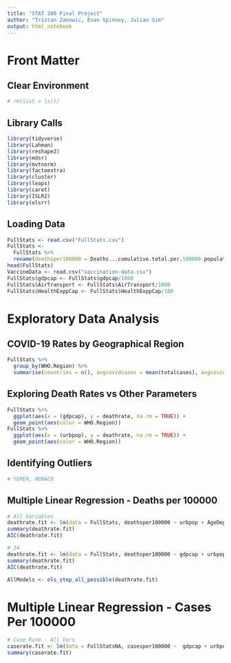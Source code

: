 ```yaml
---
title: "STAT 380 Final Project"
author: "Tristan Zanowic, Evan Spinney, Julian Sim"
output: html_notebook
---
```


# Front Matter

## Clear Environment
```r
# rm(list = ls())
```

## Library Calls
```r
library(tidyverse)
library(Lahman)
library(reshape2)
library(mdsr)
library(mvtnorm)
library(factoextra)
library(cluster)
library(leaps)
library(caret)
library(ISLR2)
library(olsrr)
```

## Loading Data
```r
FullStats <- read.csv("FullStats.csv")
FullStats <-
  FullStats %>%
  rename(deathsper100000 = Deaths...cumulative.total.per.100000.population, casesper100000 = Cases...cumulative.total.per.100000.population)
head(FullStats)
VaccineData <- read.csv("vaccination-data.csv")
FullStats$gdpcap <- FullStats$gdpcap/1000
FullStats$AirTransport <- FullStats$AirTransport/1000
FullStats$HealthExppCap <- FullStats$HealthExppCap/100
```



# Exploratory Data Analysis

## COVID-19 Rates by Geographical Region
```r
FullStats %>%
  group_by(WHO.Region) %>%
  summarise(countries = n(), avgcovidcases = mean(totalcases), avgcoviddeaths = mean(totaldeaths), deathrate = (avgcoviddeaths/avgcovidcases))
```

## Exploring Death Rates vs Other Parameters
```r
FullStats %>%
  ggplot(aes(x = (gdpcap), y = deathrate, na.rm = TRUE)) +
  geom_point(aes(color = WHO.Region)) 
FullStats %>%
  ggplot(aes(x = (urbpop), y = deathrate, na.rm = TRUE)) +
  geom_point(aes(color = WHO.Region)) 
```

## Identifying Outliers

```r
# YEMEN, MONACO
```

## Multiple Linear Regression - Deaths per 100000

```r
# All Variables
deathrate.fit <- lm(data = FullStats, deathsper100000 ~ urbpop + AgeDependancy + HospitalBeds  + gdpcap:PovertyRate + urbpop:HospitalBeds + PovertyRate:HospitalBeds + 0 , na.rm = TRUE)
summary(deathrate.fit)
AIC(deathrate.fit)
```

```r
# 34
deathrate.fit <- lm(data = FullStats, deathsper100000 ~ gdpcap + urbpop  + AirTransport + AgeDependancy + MilitaryEx + HospitalBeds  + gdpcap:HealthExppCap + gdpcap:urbpop + urbpop:AgeDependancy + gdpcap:PovertyRate + urbpop:HospitalBeds + PovertyRate:HospitalBeds + AirTransport:gdpcap + 0 , na.rm = TRUE)
summary(deathrate.fit)
AIC(deathrate.fit)
```

```r
AllModels <- ols_step_all_possible(deathrate.fit)
```


# Multiple Linear Regression - Cases Per 100000
```r
# Case Rate - All Vars
caserate.fit <- lm(data = FullStatsNA, casesper100000 ~  gdpcap + urbpop + HealthExppCap + AirTransport + AgeDependancy + MilitaryEx + HospitalBeds + PovertyRate, na.rm = TRUE)
summary(caserate.fit)



```